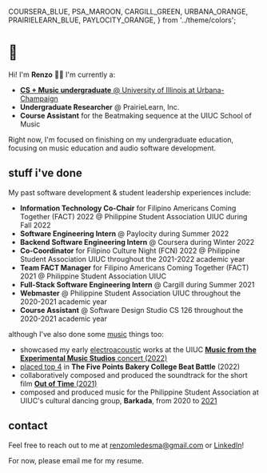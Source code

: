   COURSERA_BLUE,
  PSA_MAROON,
  CARGILL_GREEN,
  URBANA_ORANGE,
  PRAIRIELEARN_BLUE,
  PAYLOCITY_ORANGE,
} from '../theme/colors';

# 🐸

Hi! I'm **Renzo** 🐸🌱 I'm currently a:

- [**CS + Music undergraduate** @ University of Illinois at Urbana-Champaign](https://music.illinois.edu/area/cs-music)
- <Hoverable color={PRAIRIELEARN_BLUE}>**Undergraduate Researcher** @ PrairieLearn, Inc.</Hoverable>
- <Hoverable color={URBANA_ORANGE}>**Course Assistant** for the Beatmaking sequence at the UIUC School of Music</Hoverable>

Right now, I'm focused on finishing on my undergraduate education, focusing on music education and audio software development.

## stuff i've done

My past software development & student leadership experiences include:

- <Hoverable color={PSA_MAROON}>**Information Technology Co-Chair** for Filipino Americans Coming Together (FACT) 2022 @ Philippine Student Association UIUC</Hoverable> during Fall 2022
- <Hoverable color={PAYLOCITY_ORANGE}>**Software Engineering Intern** @ Paylocity</Hoverable> during Summer 2022
- <Hoverable color={COURSERA_BLUE}>**Backend Software Engineering Intern** @ Coursera</Hoverable> during Winter 2022
- <Hoverable color={PSA_MAROON}>**Co-Coordinator** for Filipino Culture Night (FCN) 2022 @ Philippine Student Association UIUC</Hoverable> throughout the 2021-2022 academic year
- <Hoverable color={PSA_MAROON}>**Team FACT Manager** for Filipino Americans Coming Together (FACT) 2021 @ Philippine Student Association UIUC</Hoverable>
- <Hoverable color={CARGILL_GREEN}>**Full-Stack Software Engineering Intern** @ Cargill</Hoverable> during Summer 2021
- <Hoverable color={PSA_MAROON}>**Webmaster** @ Philippine Student Association UIUC</Hoverable> throughout the 2020-2021 academic year
- <Hoverable color={URBANA_ORANGE}>**Course Assistant** @ Software Design Studio CS 126</Hoverable> throughout the 2020-2021 academic year

although I've also done some [music](/music) things too:

- showcased my early [electroacoustic](https://soundcloud.com/zenr0/sets/electroacoustic) works at the UIUC [**Music from the Experimental Music Studios** concert (2022)](https://music.illinois.edu/event/music-experimental-music-studios-0)
- [placed top 4](https://www.instagram.com/stories/highlights/17901248447603543/) in **The Five Points Bakery College Beat Battle** (2022)
- collaboratively composed and produced the soundtrack for the short film [**Out of Time** (2021)](/out-of-time)
- composed and produced music for the Philippine Student Association at UIUC's cultural dancing group, **Barkada**, from 2020 to [2021](/fact)

## contact

Feel free to reach out to me at [renzomledesma@gmail.com](mailto:renzomledesma@gmail.com) or [LinkedIn](https://www.linkedin.com/in/renzo-marc-ledesma/)!

For now, please email me for my resume.
